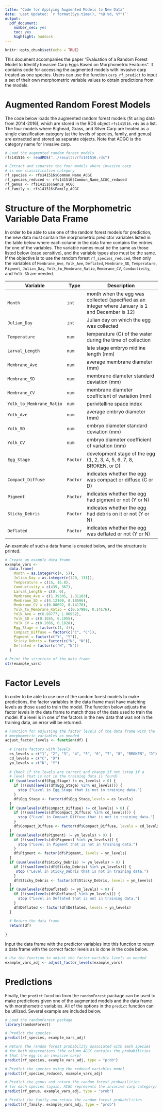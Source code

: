 ```yaml
---
title: "Code for Applying Augmented Models to New Data"
date: 'Last Updated: `r format(Sys.time(), "%B %d, %Y")`'
output:
  pdf_document:
    number_sec: yes
    toc: yes
    highlight: haddock
---
```


```r
knitr::opts_chunk$set(echo = TRUE)
```

\vspace{0.5cm}

This document accompanies the paper "Evaluation of a Random Forest Model to Identify Invasive Carp Eggs Based on Morphometric Features". It contains code for accessing the augmented models with invasive carp treated as one species. Users can use the function `carp_rf_predict` to input a set of their own morphometric variable values to obtain predictions from the models.

\vspace{0.5cm}

# Augmented Random Forest Models

The code below loads the augmented random forest models (fit using data from 2014-2016), which are stored in the RDS object `rfs141516.rds` as a list. The four models where Bighead, Grass, and Silver Carp are treated as a single classification category (at the levels of species, family, and genus) are extracted and stored as separate objects. Note that ACGC is the category name for invasive carp.

\vspace{0.5cm}

```r
# Load the augmented random forest models
rfs141516 <- readRDS("../results/rfs141516.rds")

# Extract and separate the four models where invasive carp 
# is one classification category
rf_species <- rfs141516$Common_Name_ACGC
rf_species_reduced <- rfs141516$Common_Name_ACGC_reduced
rf_genus <- rfs141516$Genus_ACGC
rf_family <- rfs141516$Family_ACGC
```

# Structure of the Morphometric Variable Data Frame

In order to be able to use one of the random forest models for prediction, the new data must contain the morphometric predictor variables listed in the table below where each column in the data frame contains the entries for one of the variables. The variable names must be the same as those listed below (case sensitive), and the variable types also must be the same. If the objective is to use the random forest `rf_species_reduced`, then only the variables of `Membrane_Ave`, `Yolk_Ave`, `Deflated`, `Membrane_SD`, `Temperature`, `Pigment`, `Julian_Day`, `Yolk_to_Membrane_Ratio`, `Membrane_CV`, `Conductivity`, and `Yolk_SD` are needed.

| Variable | Type | Description |
| -------- | --- | --------------- |
| `Month` | `int` | month when the egg was collected (specified as an integer where January is 1 and December is 12) |
| `Julian_Day` | `int` | Julian day on which the egg was collected |
| `Temperature` | `num` | temperature (C) of the water during the time of collection | `Conductivity` | conductivity ($\mu$S) of the water during the time of collection
| `Larval_Length` | `num` | late stage embryo midline length (mm)
| `Membrane_Ave` | `num` | average membrane diameter (mm)
| `Membrane_SD` | `num` | membrane diameter standard deviation (mm)
| `Membrane_CV` | `num` | membrane diameter coefficient of variation (mm)
| `Yolk_to_Membrane_Ratio` | `num` | perivitelline space index
| `Yolk_Ave` | `num` | average embryo diameter (mm)
| `Yolk_SD` | `num` | embryo diameter standard deviation (mm)
| `Yolk_CV` | `num` | embryo diameter coefficient of variation (mm)
| `Egg_Stage` | `Factor` | development stage of the egg (1, 2, 3, 4, 5, 6, 7, 8, BROKEN, or D)
| `Compact_Diffuse` | `Factor` | indicates whether the egg was compact or diffuse (C or D)
| `Pigment` | `Factor` | indicates whether the egg had pigment or not (Y or N)
| `Sticky_Debris` | `Factor` | indicates whether the egg had debris on it or not (Y or N)
| `Deflated` | `Factor` | indicates whether the egg was deflated or not (Y or N)

An example of such a data frame is created below, and the structure is printed.

\vspace{0.5cm}

```r
# Create an example data frame
example_vars <-
  data.frame(
    Month = as.integer(c(4, 5)),
    Julian_Day = as.integer(c(120, 131)),
    Temperature = c(16, 16.8),
    Conductivity = c(435, 367),
    Larval_Length = c(0, 0),
    Membrane_Ave = c(1.39305, 1.31183),
    Membrane_SD = c(0.12109, 0.18596),
    Membrane_CV = c(0.08692, 0.14176),
    Yolk_to_Membrane_Ratio = c(0.57986, 0.14176),
    Yolk_Ave = c(0.80777, 1.06952),
    Yolk_SD = c(0.1685, 0.1955),
    Yolk_CV = c(0.2086, 0.1828),
    Egg_Stage = factor(c(1, 4)),
    Compact_Diffuse = factor(c("C", "C")),
    Pigment = factor(c("Y", "Y")),
    Sticky_Debris = factor(c("N", "N")),
    Deflated = factor(c("N", "N"))
  )

# Print the structure of the data frame
str(example_vars)
```

# Factor Levels

In order to be able to use one of the random forest models to make predictions, the factor variables in the data frame must have matching levels as those used to train the model. The function below adjusts the factor levels in the data frame to match those of the data used to train the model. If a level is in one of the factors in the new data that was not in the training data, an error will be returned.

\vspace{0.5cm}

```r
# Function for adjusting the factor levels of the data frame with the 
# morphometric variables as needed
adjust_factor_levels <- function(df) {
  
  # Create factors with levels
  es_levels = c("1", "2", "3", "4", "5", "6", "7", "8", "BROKEN", "D")
  cd_levels = c("C", "D")
  yn_levels = c("N", "Y")
  
  # Check if the levels are correct and change if not (stop if a 
  # level that is not in the training data is found)
  if (sum(levels(df$Egg_Stage) != es_levels) > 0) {
    if (!(sum(levels(df$Egg_Stage) %in% es_levels))) {
      stop ("Level in Egg_Stage that is not in training data.")
    }
    df$Egg_Stage <- factor(df$Egg_Stage,levels = es_levels)
  }
  if (sum(levels(df$Compact_Diffuse) != cd_levels) > 0) {
    if (!(sum(levels(df$Compact_Diffuse) %in% cd_levels))) {
      stop ("Level in Compact_Diffuse that is not in training data.")
    }
    df$Compact_Diffuse <- factor(df$Compact_Diffuse, levels = cd_levels)
  }
  if (sum(levels(df$Pigment) != yn_levels) > 0) {
    if (!(sum(levels(df$Pigment) %in% yn_levels))) {
      stop ("Level in Pigment that is not in training data.")
    }
    df$Pigment <- factor(df$Pigment, levels = yn_levels)
  }
  if (sum(levels(df$Sticky_Debris) != yn_levels) > 0) {
    if (!(sum(levels(df$Sticky_Debris) %in% yn_levels))) {
     stop ("Level in Sticky_Debris that is not in training data.") 
    }
    df$Sticky_Debris <- factor(df$Sticky_Debris, levels = yn_levels)
  }
  if (sum(levels(df$Deflated) != yn_levels) > 0) {
    if (!(sum(levels(df$Deflated) %in% yn_levels))) {
      stop ("Level in Deflated that is not in training data.")
    }
    df$Deflated <- factor(df$Deflated, levels = yn_levels)
  }
  
  # Return the data frame
  return(df)
  
}
```

\vspace{0.5cm}

Input the data frame with the predictor variables into this function to return a data frame with the correct factor levels as is done in the code below.

\vspace{0.5cm}

```r
# Use the function to adjust the factor variable levels as needed
example_vars_adj <- adjust_factor_levels(example_vars)
```

# Predictions

Finally, the `predict` function from the `randomForest` package can be used to make predictions given one of the augmented models and the data frame with morphometric variables. All of the options in the `predict` function can be utilized. Several example are included below.

\vspace{0.5cm}

```r
# Load the randomForest package
library(randomForest)
```

\vspace{0.5cm}

```r
# Predict the species
predict(rf_species, example_vars_adj)
```

\vspace{0.5cm}

```r
# Return the random forest probability associated with each species 
# for both observations (the column ACGC contains the probabilities 
# that the egg is an invasive carp)
predict(rf_species, example_vars_adj, type = "prob")
```

\vspace{0.5cm}

```r
# Predict the species using the reduced variables model
predict(rf_species_reduced, example_vars_adj)
```

\vspace{0.5cm}

```r
# Predict the genus and return the random forest probabilities 
# for each species (again, ACGC represents the invasive carp category)
predict(rf_genus, example_vars_adj, type = "prob")
```

\vspace{0.5cm}

```r
# Predict the family and return the random forest probabilities
predict(rf_family, example_vars_adj, type = "prob")
```


